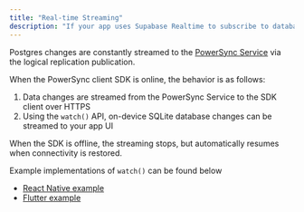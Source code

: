 ```yaml
---
title: "Real-time Streaming"
description: "If your app uses Supabase Realtime to subscribe to database changes (via e.g. [Stream](https://supabase.com/docs/reference/dart/stream) in the Supabase Flutter client library), it's fairly simple to obtain the same behavior using PowerSync."
---
```


Postgres changes are constantly streamed to the [PowerSync Service](/architecture/powersync-service) via the logical replication publication.

When the PowerSync client SDK is online, the behavior is as follows:

1. Data changes are streamed from the PowerSync Service to the SDK client over HTTPS
2. Using the `watch()` API, on-device SQLite database changes can be streamed to your app UI

When the SDK is offline, the streaming stops, but automatically resumes when connectivity is restored.

Example implementations of `watch()` can be found below

* [React Native example](https://github.com/powersync-ja/powersync-js/blob/92384f75ec95c64ee843e2bb7635a16ca4142945/demos/django-react-native-todolist/library/stores/ListStore.ts#L5)
* [Flutter example](https://github.com/powersync-ja/powersync.dart/blob/master/demos/supabase-todolist/lib/models/todo%5Flist.dart#L46)
